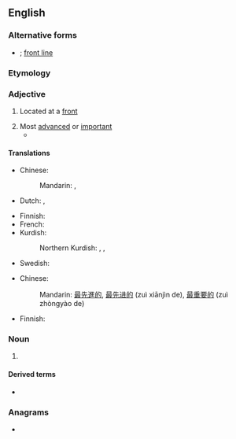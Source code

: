 {{also|front-line|front line}}
==English==

===Alternative forms===
* {{l|en|front-line}} {{qualifier|in [[attributive]] use}}; [[front line]]

===Etymology===
{{compound|en|front|line}}

===Adjective===
{{en-adj|-}}

# {{lb|en|military}} Located at a [[front]]
# Most [[advanced]] or [[important]]
#* {{quote-journal|en|date=2019 November 6|title=RMT criticises LNER Azumas over "inadequate facilities"|journal=Rail|page=19|text=Concerns have been raised about available luggage space, with Cash remarking: "With the upcoming Christmas period there will likely be a large increase in health and safety issues and stress for '''frontline''' staff."}}

====Translations====
{{trans-top|military: located at a front}}
* Chinese:
*: Mandarin: {{t+|cmn|前線|alt=前線的|sc=Hani}}, {{t+|cmn|前线|alt=前线的|tr=qiánxiàn de|sc=Hani}}
* Dutch: {{t+|nl|frontlinie|f}}, {{t+|nl|frontlijn}}
{{trans-mid}}
* Finnish: {{t+|fi|eturintama|alt=eturintama-}}
* French: {{t+|fr|ligne de front|f}}
* Kurdish:
*: Northern Kurdish: {{t+|kmr|bere|m}}, {{t+|kmr|cephe|m}}, {{t+|kmr|enî|f}}
* Swedish: {{t|sv|frontlinje}}
{{trans-bottom}}

{{trans-top|most advanced; most important}}
* Chinese:
*: Mandarin: {{qualifier|most advanced}} [[最]][[先進]][[的]], [[最]][[先进]][[的]] (zuì xiānjìn de), {{qualifier|most important}} [[最]][[重要]][[的]] (zuì zhòngyào de)
{{trans-mid}}
* Finnish: {{t|fi|eturivin}}
{{trans-bottom}}

===Noun===
{{en-noun}}

# {{alternative spelling of|en|front line}}

====Derived terms====
* {{l|en|frontliner}}

===Anagrams===
* {{anagrams|en|a=efilnnort|nonfilter}}